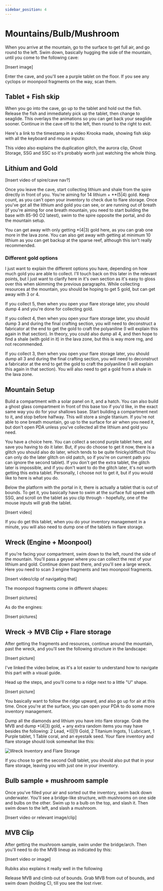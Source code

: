 ```yaml
---
sidebar_position: 4
---
```


# Mountains/Bulb/Mushroom

When you arrive at the mountain, go to the surface to get full air, and go round to the left. Swim down, basically hugging the side of the mountain, until you come to the following cave:

[Insert image]

Enter the cave, and you'll see a purple tablet on the floor. If you see any cyclops or moonpool fragments on the way, scan them.

## Tablet + Fish skip

When you go into the cave, go up to the tablet and hold out the fish. Release the fish and immediately pick up the tablet, then change to seaglide. This overlays the animations so you can get back your seaglide sooner. Continue in the cave off to the left, then round to the right to exit. 

Here's a link to the timestamp in a video Krooka made, showing fish skip with all the keyboard and mouse inputs:

<YouTubeVideo videoId="NRnThiGyozg" startTime={344} />

This video also explains the duplication glitch, the aurora clip, Ghost Storage, SSG and SSC so it's probably worth just watching the whole thing.

## Lithium and Gold

[Insert video of spire/cave nav?]

Once you leave the cave, start collecting lithium and shale from the spire directly in front of you. You're aiming for 14 lithium + **(5|4) gold. Keep count, as you can't open your inventory to check due to flare storage. Once you've got all the lithium and gold you can see, or are running out of breath (if you're aiming for one breath mountain, you need to start building the base with 85-90 O2 latest), swim to the spire opposite the portal, and do the mountain setup.

You can get away with only getting *(4|3) gold here, as you can grab one more in the lava zone. You can also get away with getting at minimum 10 lithium as you can get backup at the sparse reef, although this isn't really recommended.

### Different gold options

I just want to explain the different options you have, depending on how much gold you are able to collect. I'll touch back on this later in the relevant points, but I just want to clarify here in it's own section as it's easy to gloss over this when skimming the previous paragraphs. While collecting resources at the mountain, you should be hoping to get 5 gold, but can get away with 3 or 4.

If you collect 5, then when you open your flare storage later, you should dump 4 and you're done for collecting gold.

If you collect 4, then when you open your flare storage later, you should dump 3 and during the final crafting section, you will need to deconstruct a fabricator at the end to get the gold to craft the polyaniline (I will explain this again in that section). In theory, you could also dump all 4, and then hope to find a shale (with gold in it) in the lava zone, but this is way more rng, and not recommended.

If you collect 3, then when you open your flare storage later, you should dump all 3 and during the final crafting section, you will need to deconstruct a fabricator at the end to get the gold to craft the polyaniline (I will explain this again in that section). You will also need to get a gold from a shale in the lava zone.

## Mountain Setup

Build a compartment with a solar panel on it, and a hatch. You can also build a ghost glass compartment in front of this base too if you'd like, in the exact same way you do for your shallows base. Start building a compartment next to it, and stop before halfway. This will store a single titanium. If you're not able to one breath mountain, go up to the surface for air when you need it, but don't open PDA unless you've collected all the lithium and gold you need.

You have a choice here. You can collect a second purple tablet here, and save you having to do it later. But, if you do choose to get it now, there is a glitch you should also do later, which tends to be quite finicky/difficult (You can only do the later glitch on old patch, so if you're on current path you can ignore the second tablet). If you don't get the extra tablet, the glitch later is impossible, and if you don't want to do the glitch later, it's not worth getting this extra tablet. Personally, I choose not to get it, but if you would like to here is what you do.

Below the platform with the portal in it, there is actually a tablet that is out of bounds. To get it, you basically have to swim at the surface full speed with SSG, and scroll on the tablet as you clip through - hopefully, one of the mouse inputs will grab the tablet.

[Insert video]

If you do get this tablet, when you do your inventory management in a minute, you will also need to dump one of the tablets in flare storage.

## Wreck (Engine + Moonpool)

If you're facing your compartment, swim down to the left, round the side of the mountain. You'll pass a geyser where you can collect the rest of your lithium and gold. Continue down past there, and you'll see a large wreck. Here you need to scan 3 engine fragments and two moonpool fragments.

[Insert video/clip of navigating that]

The moonpool fragments come in different shapes:

[Insert pictures]

As do the engines:

[Insert pictures]

## Wreck -> MVB Clip + Flare storage

After getting the fragments and resources, continue around the mountain, past the wreck, and you'll see the following structure in the landscape:

[Insert picture]

I've linked the video below, as it's a lot easier to understand how to navigate this part with a visual guide.

<YouTubeVideo videoId="M6GSB8STKSM" />

Head up the steps, and you'll come to a ridge next to a little "U" shape.

[Insert picture]

You basically want to follow the ridge upward, and also go up for air at this time. Once you're at the surface, you can open your PDA to do some more inventory management.

Dump all the diamonds and lithium you have into flare storage. Grab the MVB and dump *(4|3) gold, + any extra random items you may have besides the following: 2 Lead, *(0|1) Gold, 2 Titanium Ingots, 1 Lubricant, 1 Purple tablet, 1 Table coral, and an eyestalk seed. Your flare inventory and flare storage should look somewhat like this:

![Wreck Inventory and Flare Storage](./media/wreck-inventory.png)

If you chose to get the second OoB tablet, you should also put that in your flare storage, leaving you with just one in your inventory.

## Bulb sample + mushroom sample

Once you've filled your air and sorted out the inventory, swim back down underwater. You'll see a bridge-like structure, with mushrooms on one side and bulbs on the other. Swim up to a bulb on the top, and slash it. Then swim down to the left, and slash a mushroom.

[Insert video or relevant image/clip]

## MVB Clip

After getting the mushroom sample, swim under the bridge/arch. Then you'll need to do the MVB lineup as indicated by this:

[Insert video or image]

Rubiks also explains it really well in the following

<YouTubeVideo videoId="M6GSB8STKSM" startTime={137} />

Release MVB and climb out of bounds. Grab MVB from out of bounds, and swim down (holding C), till you see the lost river.
